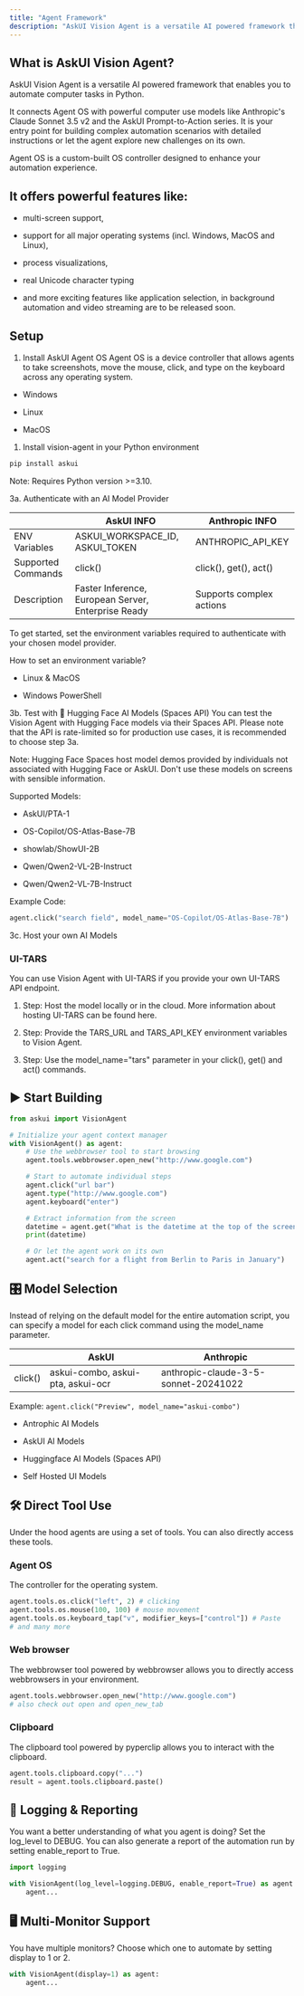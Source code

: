 ```yaml
---
title: "Agent Framework"
description: "AskUI Vision Agent is a versatile AI powered framework that enables you to automate computer tasks in Python."
---
```


## What is AskUI Vision Agent?

AskUI Vision Agent is a versatile AI powered framework that enables you to automate computer tasks in Python.

It connects Agent OS with powerful computer use models like Anthropic's Claude Sonnet 3.5 v2 and the AskUI Prompt-to-Action series. It is your entry point for building complex automation scenarios with detailed instructions or let the agent explore new challenges on its own.

Agent OS is a custom-built OS controller designed to enhance your automation experience.

## It offers powerful features like:

* multi-screen support,

* support for all major operating systems (incl. Windows, MacOS and Linux),

* process visualizations,

* real Unicode character typing

* and more exciting features like application selection, in background automation and video streaming are to be released soon.

## Setup

1. Install AskUI Agent OS
   Agent OS is a device controller that allows agents to take screenshots, move the mouse, click, and type on the keyboard across any operating system.

* Windows

* Linux

* MacOS

1. Install vision-agent in your Python environment

```bash
pip install askui
```

Note: Requires Python version >=3.10.

3a. Authenticate with an AI Model Provider

|                    | AskUI INFO                                          | Anthropic INFO           |
| ------------------ | --------------------------------------------------- | ------------------------ |
| ENV Variables      | ASKUI\_WORKSPACE\_ID, ASKUI\_TOKEN                  | ANTHROPIC\_API\_KEY      |
| Supported Commands | click()                                             | click(), get(), act()    |
| Description        | Faster Inference, European Server, Enterprise Ready | Supports complex actions |

To get started, set the environment variables required to authenticate with your chosen model provider.

How to set an environment variable?

* Linux & MacOS

* Windows PowerShell

3b. Test with 🤗 Hugging Face AI Models (Spaces API)
You can test the Vision Agent with Hugging Face models via their Spaces API. Please note that the API is rate-limited so for production use cases, it is recommended to choose step 3a.

Note: Hugging Face Spaces host model demos provided by individuals not associated with Hugging Face or AskUI. Don't use these models on screens with sensible information.

Supported Models:

* AskUI/PTA-1

* OS-Copilot/OS-Atlas-Base-7B

* showlab/ShowUI-2B

* Qwen/Qwen2-VL-2B-Instruct

* Qwen/Qwen2-VL-7B-Instruct

Example Code:

```python
agent.click("search field", model_name="OS-Copilot/OS-Atlas-Base-7B")
```

3c. Host your own AI Models

### UI-TARS

You can use Vision Agent with UI-TARS if you provide your own UI-TARS API endpoint.

1. Step: Host the model locally or in the cloud. More information about hosting UI-TARS can be found here.

2. Step: Provide the TARS\_URL and TARS\_API\_KEY environment variables to Vision Agent.

3. Step: Use the model\_name="tars" parameter in your click(), get() and act() commands.

## ▶️ Start Building

```python
from askui import VisionAgent

# Initialize your agent context manager
with VisionAgent() as agent:
    # Use the webbrowser tool to start browsing
    agent.tools.webbrowser.open_new("http://www.google.com")

    # Start to automate individual steps
    agent.click("url bar")
    agent.type("http://www.google.com")
    agent.keyboard("enter")

    # Extract information from the screen
    datetime = agent.get("What is the datetime at the top of the screen?")
    print(datetime)

    # Or let the agent work on its own
    agent.act("search for a flight from Berlin to Paris in January")
```

## 🎛️ Model Selection

Instead of relying on the default model for the entire automation script, you can specify a model for each click command using the model\_name parameter.

|         | AskUI                             | Anthropic                            |
| ------- | --------------------------------- | ------------------------------------ |
| click() | askui-combo, askui-pta, askui-ocr | anthropic-claude-3-5-sonnet-20241022 |

Example: `agent.click("Preview", model_name="askui-combo")`

* Antrophic AI Models

* AskUI AI Models

* Huggingface AI Models (Spaces API)

* Self Hosted UI Models

## 🛠️ Direct Tool Use

Under the hood agents are using a set of tools. You can also directly access these tools.

### Agent OS

The controller for the operating system.

```python
agent.tools.os.click("left", 2) # clicking
agent.tools.os.mouse(100, 100) # mouse movement
agent.tools.os.keyboard_tap("v", modifier_keys=["control"]) # Paste
# and many more
```

### Web browser

The webbrowser tool powered by webbrowser allows you to directly access webbrowsers in your environment.

```python
agent.tools.webbrowser.open_new("http://www.google.com")
# also check out open and open_new_tab
```

### Clipboard

The clipboard tool powered by pyperclip allows you to interact with the clipboard.

```python
agent.tools.clipboard.copy("...")
result = agent.tools.clipboard.paste()
```

## 📜 Logging & Reporting

You want a better understanding of what you agent is doing? Set the log\_level to DEBUG. You can also generate a report of the automation run by setting enable\_report to True.

```python
import logging

with VisionAgent(log_level=logging.DEBUG, enable_report=True) as agent:
    agent...
```

## 🖥️ Multi-Monitor Support

You have multiple monitors? Choose which one to automate by setting display to 1 or 2.

```python
with VisionAgent(display=1) as agent:
    agent...
```